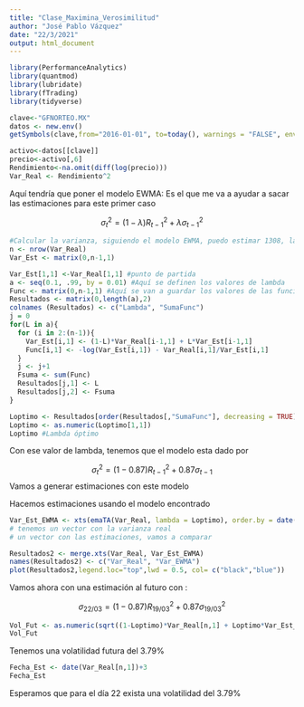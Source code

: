 ---
title: "Clase_Maximina_Verosimilitud"
author: "José Pablo Vázquez"
date: "22/3/2021"
output: html_document
---


```{r Warnings = FALSE}
library(PerformanceAnalytics)
library(quantmod)
library(lubridate)
library(fTrading)
library(tidyverse)
```


```{r}
clave<-"GFNORTEO.MX"
datos <- new.env()
getSymbols(clave,from="2016-01-01", to=today(), warnings = "FALSE", env = datos)
```

```{r}
activo<-datos[[clave]]
precio<-activo[,6]
Rendimiento<-na.omit(diff(log(precio)))
Var_Real <- Rendimiento^2
```

Aquí tendría que poner el modelo EWMA:
Es el que me va a ayudar a sacar las estimaciones para este primer caso

$$\sigma^2_t = (1-\lambda) R^2_{t-1} + \lambda\sigma^2_{t-1}$$

```{r}
#Calcular la varianza, siguiendo el modelo EWMA, puedo estimar 1308, la primera la vamos a usar como valor inicial
n <- nrow(Var_Real)
Var_Est <- matrix(0,n-1,1)

Var_Est[1,1] <-Var_Real[1,1] #punto de partida 
a <- seq(0.1, .99, by = 0.01) #Aquí se definen los valores de lambda
Func <- matrix(0,n-1,1) #Aquí se van a guardar los valores de las funciones de maxima verosimilitud
Resultados <- matrix(0,length(a),2)
colnames (Resultados) <- c("Lambda", "SumaFunc")
j = 0
for(L in a){ 
  for (i in 2:(n-1)){
    Var_Est[i,1] <- (1-L)*Var_Real[i-1,1] + L*Var_Est[i-1,1]
    Func[i,1] <- -log(Var_Est[i,1]) - Var_Real[i,1]/Var_Est[i,1]
  }
  j <- j+1
  Fsuma <- sum(Func)
  Resultados[j,1] <- L
  Resultados[j,2] <- Fsuma
}
```



```{r}
Loptimo <- Resultados[order(Resultados[,"SumaFunc"], decreasing = TRUE),]
Loptimo <- as.numeric(Loptimo[1,1])
Loptimo #Lambda óptimo
```

Con ese valor de lambda, tenemos que el modelo esta dado por

$$\sigma^2_t = (1-0.87) R^2_{t-1} + 0.87\sigma_{t-1}$$
Vamos a generar estimaciones con este modelo

Hacemos estimaciones usando el modelo encontrado


```{r}
Var_Est_EWMA <- xts(emaTA(Var_Real, lambda = Loptimo), order.by = date(Rendimiento))
# tenemos un vector con la varianza real
# un vector con las estimaciones, vamos a comparar

Resultados2 <- merge.xts(Var_Real, Var_Est_EWMA)
names(Resultados2) <- c("Var_Real", "Var_EWMA")
plot(Resultados2,legend.loc="top",lwd = 0.5, col= c("black","blue"))
```

Vamos ahora con una estimación al futuro con :

$$\sigma_{22/03} = (1-0.87)R^2_{19/03} + 0.87\sigma^2_{19/03} $$

```{r}
Vol_Fut <- as.numeric(sqrt((1-Loptimo)*Var_Real[n,1] + Loptimo*Var_Est_EWMA[n,1]))
Vol_Fut
```

Tenemos una volatilidad futura del 3.79%


```{r}
Fecha_Est <- date(Var_Real[n,1])+3
Fecha_Est
```

Esperamos que para el día 22 exista una volatilidad del 3.79%
